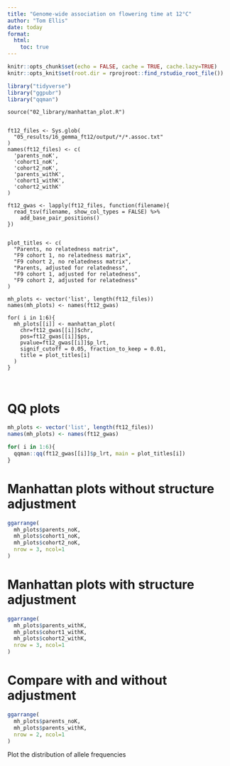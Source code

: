 ```yaml
---
title: "Genome-wide association on flowering time at 12°C"
author: "Tom Ellis"
date: today
format:
  html:
    toc: true
---
```


```r
knitr::opts_chunk$set(echo = FALSE, cache = TRUE, cache.lazy=TRUE)
knitr::opts_knit$set(root.dir = rprojroot::find_rstudio_root_file())

library("tidyverse")
library("ggpubr")
library("qqman")

```

```import-data

source("02_library/manhattan_plot.R")


ft12_files <- Sys.glob(
  "05_results/16_gemma_ft12/output/*/*.assoc.txt"
)
names(ft12_files) <- c(
  'parents_noK',
  'cohort1_noK',
  'cohort2_noK',
  'parents_withK',
  'cohort1_withK',
  'cohort2_withK'
)

ft12_gwas <- lapply(ft12_files, function(filename){
  read_tsv(filename, show_col_types = FALSE) %>%
    add_base_pair_positions()
})


plot_titles <- c(
  "Parents, no relatedness matrix",
  "F9 cohort 1, no relatedness matrix",
  "F9 cohort 2, no relatedness matrix",
  "Parents, adjusted for relatedness",
  "F9 cohort 1, adjusted for relatedness",
  "F9 cohort 2, adjusted for relatedness"
)

mh_plots <- vector('list', length(ft12_files))
names(mh_plots) <- names(ft12_gwas)

for( i in 1:6){
  mh_plots[[i]] <- manhattan_plot(
    chr=ft12_gwas[[i]]$chr,
    pos=ft12_gwas[[i]]$ps,
    pvalue=ft12_gwas[[i]]$p_lrt,
    signif_cutoff = 0.05, fraction_to_keep = 0.01,
    title = plot_titles[i]
  )
}



```

# QQ plots

```r

mh_plots <- vector('list', length(ft12_files))
names(mh_plots) <- names(ft12_gwas)

for( i in 1:6){
  qqman::qq(ft12_gwas[[i]]$p_lrt, main = plot_titles[i])
}


```

# Manhattan plots without structure adjustment

```r
ggarrange(
  mh_plots$parents_noK,
  mh_plots$cohort1_noK,
  mh_plots$cohort2_noK,
  nrow = 3, ncol=1
)
```

# Manhattan plots with structure adjustment

```r
ggarrange(
  mh_plots$parents_withK,
  mh_plots$cohort1_withK,
  mh_plots$cohort2_withK,
  nrow = 3, ncol=1
)
```

# Compare with and without adjustment

```r
ggarrange(
  mh_plots$parents_noK,
  mh_plots$parents_withK,
  nrow = 2, ncol=1
)
```

Plot the distribution of allele frequencies
  
<!-- ```{r manhattan-plots, fig.height=25/2.54, fig.width=16.9} -->

<!-- # Manhattan plots hint at peaks... -->

<!-- ggarrange( -->
<!--   mh_plots -->
<!--   nrow=3, ncol=1 -->
<!-- ) -->

<!-- ggsave( -->
<!--   filename = "05_results/04_gwas_ft12/output/plot_manhattan.png", -->
<!--   bg='white', -->
<!--   device = 'png', -->
<!--   units = 'cm', width = 16.9, height =25 -->
<!-- ) -->
<!-- ``` -->

<!-- ```{r effect-sizes, fig.width=16.9/2.54} -->

<!-- ggarrange( -->
<!--   inner_join( -->
<!--     ft12_gwas$rep1 %>%  -->
<!--       dplyr::select(chr, ps, p_lrt, beta), -->
<!--     ft12_gwas$rep2 %>%  -->
<!--       dplyr::select(chr, ps, p_lrt, beta), -->
<!--     by = c("chr", "ps"), -->
<!--     suffix = c("_rep1", '_rep2') -->
<!--   ) %>%  -->
<!--     ggplot(aes(x= beta_rep1, y = beta_rep2)) + -->
<!--     geom_point() + -->
<!--     geom_abline(intercept = 0, slope = 1) + -->
<!--     labs( -->
<!--       x = "Effect sizes (F8s, rep. 1)", -->
<!--       y = "Effect sizes (F8s, rep. 2)" -->
<!--     ) + -->
<!--     theme_bw(), -->

<!--   inner_join( -->
<!--     ft12_gwas$rep1 %>%  -->
<!--       dplyr::select(chr, ps, p_lrt, beta), -->
<!--     ft12_gwas$parents %>%  -->
<!--       dplyr::select(chr, ps, p_lrt, beta), -->
<!--     by = c("chr", "ps"), -->
<!--     suffix = c("_rep", '_parents') -->
<!--   ) %>%  -->
<!--     ggplot(aes(x= beta_parents, y = beta_rep)) + -->
<!--     geom_point() + -->
<!--     geom_abline(intercept = 0, slope = 1) + -->
<!--     labs( -->
<!--       x = "Effect sizes (parents)", -->
<!--       y = "Effect sizes (F8s, rep. 1)" -->
<!--     ) + -->
<!--     theme_bw(), -->

<!--   inner_join( -->
<!--     ft12_gwas$rep2 %>%  -->
<!--       dplyr::select(chr, ps, p_lrt, beta), -->
<!--     ft12_gwas$parents %>%  -->
<!--       dplyr::select(chr, ps, p_lrt, beta), -->
<!--     by = c("chr", "ps"), -->
<!--     suffix = c("_rep", '_parents') -->
<!--   ) %>%  -->
<!--     ggplot(aes(y = beta_rep, x= beta_parents)) + -->
<!--     geom_point() + -->
<!--     geom_abline(intercept = 0, slope = 1) + -->
<!--     labs( -->
<!--       x = "Effect sizes (parents)", -->
<!--       y = "Effect sizes (F8s, rep. 2)" -->
<!--     ) + -->
<!--     theme_bw(), -->

<!--   nrow =1, ncol=3 -->
<!-- ) -->

<!-- ggsave( -->
<!--   filename = "05_results/04_gwas_ft12/output/plot_effect_sizes.png", -->
<!--   bg='white', -->
<!--   device = 'png', -->
<!--   units = 'cm', width = 16.9, height =15 -->
<!-- ) -->

<!-- ``` -->

<!-- ```{r pvalues, fig.width=16.9/2.54} -->

<!-- ggarrange( -->
<!--   inner_join( -->
<!--     ft12_gwas$rep1 %>%  -->
<!--       dplyr::select(chr, ps, p_lrt, beta), -->
<!--     ft12_gwas$rep2 %>%  -->
<!--       dplyr::select(chr, ps, p_lrt, beta), -->
<!--     by = c("chr", "ps"), -->
<!--     suffix = c("_rep1", '_rep2') -->
<!--   ) %>%  -->
<!--     ggplot(aes(x= -log10(p_lrt_rep1), y = -log10(p_lrt_rep2))) + -->
<!--     geom_point() + -->
<!--     geom_abline(intercept = 0, slope = 1) + -->
<!--     labs( -->
<!--       x = "-log10 p (parents)", -->
<!--       y = "-log10 p (F8s, rep1)" -->
<!--     ) + -->
<!--     theme_bw(), -->

<!--   inner_join( -->
<!--     ft12_gwas$rep1 %>%  -->
<!--       dplyr::select(chr, ps, p_lrt, beta), -->
<!--     ft12_gwas$parents %>%  -->
<!--       dplyr::select(chr, ps, p_lrt, beta), -->
<!--     by = c("chr", "ps"), -->
<!--     suffix = c("_rep", '_parents') -->
<!--   ) %>%  -->
<!--     ggplot(aes(x= -log10(p_lrt_parents), y = -log10(p_lrt_rep))) + -->
<!--     geom_point() + -->
<!--     geom_abline(intercept = 0, slope = 1) + -->
<!--     labs( -->
<!--       x = "-log10 p (parents)", -->
<!--       y = "-log10 p (F8s, rep1)" -->
<!--     ) + -->
<!--     theme_bw(), -->

<!--   inner_join( -->
<!--     ft12_gwas$rep2 %>%  -->
<!--       dplyr::select(chr, ps, p_lrt, beta), -->
<!--     ft12_gwas$parents %>%  -->
<!--       dplyr::select(chr, ps, p_lrt, beta), -->
<!--     by = c("chr", "ps"), -->
<!--     suffix = c("_rep", '_parents') -->
<!--   ) %>%  -->
<!--     ggplot(aes(y = -log10(p_lrt_rep), x= -log10(p_lrt_parents))) + -->
<!--     geom_point() + -->
<!--     geom_abline(intercept = 0, slope = 1) + -->
<!--     labs( -->
<!--       x = "-log10 p (parents)", -->
<!--       y = "-log10 p (F8s, rep1)" -->
<!--     ) + -->
<!--     theme_bw(), -->

<!--   ncol=3 -->
<!-- ) -->

<!-- ggsave( -->
<!--   filename = "05_results/04_gwas_ft12/output/plot_pvalues.png", -->
<!--   bg='white', -->
<!--   device = 'png', -->
<!--   units = 'cm', width = 16.9, height =15 -->
<!-- ) -->

<!-- ``` -->

